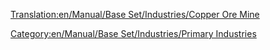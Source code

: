 [[Translation:en/Manual/Base Set/Industries/Copper Ore Mine]]
{{en/Manual/Base Set/Industries/Industries|Image=[[File:en/Manual/Base Set/Industries/Copperoremine.png]]
|name=Copper Ore Mine
|climates=[[en/Manual/Climates]]
|accepts=Nothing
|produces=[[en/Manual/Base Set/Cargos/Copper Ore]]
}}
[[Category:en/Manual/Base Set/Industries/Primary Industries]]